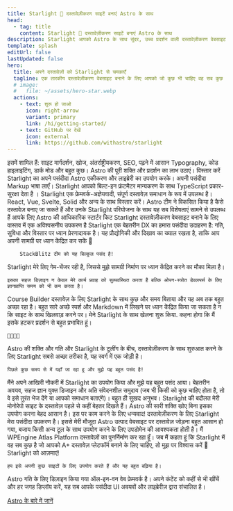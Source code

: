 ```yaml
---
title: Starlight 🌟 दस्तावेज़ीकरण साइटें बनाएं Astro के साथ
head:
  - tag: title
    content: Starlight 🌟 दस्तावेज़ीकरण साइटें बनाएं Astro के साथ
description: Starlight आपको Astro के साथ सुंदर, उच्च प्रदर्शन वाली दस्तावेज़ीकरण वेबसाइट बनाने में मदद करता है।
template: splash
editUrl: false
lastUpdated: false
hero:
  title: अपने दस्तावेज़ों को Starlight से चमकाएँ
  tagline: एक तारकीय दस्तावेज़ीकरण वेबसाइट बनाने के लिए आपको जो कुछ भी चाहिए वह सब कुछ इधर हैं। तेज़, अभिगम्य और उपयोग में आसान।
  # image:
  #   file: ~/assets/hero-star.webp
  actions:
    - text: शुरू हो जाओ
      icon: right-arrow
      variant: primary
      link: /hi/getting-started/
    - text: GitHub पर देखें
      icon: external
      link: https://github.com/withastro/starlight
---
```



<CardGrid stagger>
	<Card title="दस्तावेज़ीकरण जो आनंदित करता है" icon="open-book">
		इसमें शामिल हैं: साइट मार्गदर्शन, खोज, अंतर्राष्ट्रीयकरण, SEO, पढ़ने में
		आसान Typography, कोड हाइलाइटिंग, डार्क मोड और बहुत कुछ।
	</Card>
	<Card title="Astro द्वारा संचालित" icon="rocket">
		Astro की पूरी शक्ति और प्रदर्शन का लाभ उठाएं। विस्तार करें Starlight का अपने
		पसंदीदा Astro एकीकरण और लाइब्रेरी का उपयोग करके।
	</Card>
	<Card title="Markdown, Markdoc, और MDX" icon="document">
		अपनी पसंदीदा Markup भाषा लाएँ। Starlight आपको बिल्ट-इन फ्रंटमैटर मान्यकरण के
		साथ TypeScript प्रकार-सुरक्षा देता है ।
	</Card>
	<Card title="अपने स्वयं के UI अवयवों लाएँ" icon="puzzle">
		Starlight एक फ्रेमवर्क-अज्ञेयवादी, संपूर्ण दस्तावेज़ समाधान के रूप में
		उपलब्ध है। React, Vue, Svelte, Solid और अन्य के साथ विस्तार करें।
	</Card>
</CardGrid>

<TestimonialGrid title="जानिए लोग क्या कह रहे हैं">
  <Testimonial
    name="Rachel"
    handle="rachelnabors"
    cite="https://twitter.com/astrodotbuild/status/1724934718745915558"
  >
		Astro टीम ने विकसित किया है कैसे दस्तावेज़ बनाए जा सकते हैं और उनके Starlight परियोजना के साथ यह सब विशेषताएं सामने से उपलब्ध हैं आपके लिए
  </Testimonial>
  <Testimonial
    name="Flavio"
    handle="flaviocopes"
    cite="https://twitter.com/flaviocopes/status/1738237658717905108"
  >
		Astro की आधिकारिक स्टार्टर किट Starlight दस्तावेज़ीकरण वेबसाइट बनाने के लिए वास्तव में एक अविश्वसनीय उपकरण है
  </Testimonial>
  <Testimonial
    name="Tomek"
    handle="sulco"
    cite="https://twitter.com/sulco/status/1735610348730802342"
  >
		Starlight एक बेहतरीन DX का हमारा पसंदीदा उदाहरण है: गति, सुविधा और विस्तार पर ध्यान प्रेरणादायक है। यह प्रौद्योगिकी और दिखाव का ख्याल रखता है, ताकि आप अपनी सामग्री पर ध्यान केंद्रित कर सकें 👏
     
		StackBlitz टीम को यह बिल्कुल पसंद है!
  </Testimonial>
  <Testimonial
    name="Roberto"
    handle="RmeetsH"
    cite="https://twitter.com/RmeetsH/status/1735783992018760090"
  >
		Starlight मेरे लिए गेम-चेंजर रही है, जिससे मुझे सामग्री निर्माण पर ध्यान केंद्रित करने का मौका मिला है।

    इसका सहज डिज़ाइन न केवल मेरे कार्य प्रवाह को सुव्यवस्थित करता है बल्कि ओपन-स्त्रोत डेवलपर्स के लिए ज्ञानप्राप्ति समय को भी कम करता है।

  </Testimonial>
  <Testimonial
    name="Joel"
    handle="jhooks"
    cite="https://twitter.com/jhooks/status/1727405160547418405"
  >
		Course Builder दस्तावेज़ के लिए Starlight के साथ कुछ और समय बिताया और यह अब तक बहुत अच्छा रहा है। बहुत सारे अच्छे स्पर्श और Markdown में लिखने पर ध्यान केंद्रित किया जा सकता है न कि साइट के साथ खिलवाड़ करने पर।
  </Testimonial>
  <Testimonial
    name="Rick"
    handle="rick_viscomi"
    cite="https://twitter.com/rick_viscomi/status/1665867447910510593"
  >
		मेने Starlight के साथ खेलना शुरू किया. कहना होगा कि मैं इसके हटकर प्रदर्शन से बहुत प्रभावित हूं।

    💯💯💯💯

  </Testimonial>
  <Testimonial
    name="Nicolas"
    handle="beaussan"
    cite="https://twitter.com/beaussan/status/1735625189583466893"
  >
		Astro की शक्ति और गति और Starlight के टूलींग के बीच, दस्तावेज़ीकरण के साथ शुरुआत करने के लिए Starlight सबसे अच्छा तरीका है, यह स्वर्ग में एक जोड़ी है।

    पिछले कुछ समय से में यहाँ जा रहा हु और मुझे यह बहुत पसंद है!

  </Testimonial>
  <Testimonial
    name="Sylwia"
    handle="SylwiaVargas"
    cite="https://x.com/SylwiaVargas/status/1726556825741578286"
  >
		मैंने अपने आखिरी नौकरी में Starlight का उपयोग किया और मुझे यह बहुत पसंद आया। बेहतरीन अवयव, सहज ज्ञान युक्त डिजाइन और अति संवेदनशील समुदाय (जब भी किसी को कुछ चाहिए होता है, तो वे इसे तुरंत भेज देंगे या आपको समाधान बताएंगे)। बहुत ही सुखद अनुभव।
  </Testimonial>
  <Testimonial
    name="Lou Cyx"
    handle="loucyx"
    cite="https://elk.zone/m.webtoo.ls/@loucyx@mastodon.social/111587380021362284"
  >
		Starlight की बदौलत मेरी मोनोरेपो साइट के दस्तावेज़ पहले से कहीं बेहतर दिखते हैं। Astro की सारी शक्ति खोए बिना इसका उपयोग करना बेहद आसान है। इस पर काम करने के लिए धन्यवाद!
  </Testimonial>
  <Testimonial
    name="BowTiedWebReaper"
    handle="BowTiedWebReapr"
    cite="https://twitter.com/BowTiedWebReapr/status/1735633399501697517"
  >
		दस्तावेज़ीकरण के लिए Starlight मेरा पसंदीदा उपकरण है। इससे मेरी मौजूदा Astro उत्पाद वेबसाइट पर दस्तावेज़ जोड़ना बहुत आसान हो गया, बजाय किसी अन्य टूल के साथ उपयोग करने के लिए उपडोमेन की आवश्यकता होती है।
  </Testimonial>
  <Testimonial
    name="Jeff"
    handle="J_Everhart383"
    cite="https://twitter.com/J_Everhart383/status/1691900590048292908"
  >
		मैं WPEngine Atlas Platform दस्तावेज़ों का पुनर्निर्माण कर रहा हूँ। जब मैं कहता हूं कि Starlight में वह सब कुछ है जो आपको A+ दस्तावेज़ प्लेटफॉर्म बनाने के लिए चाहिए, तो मुझ पर विश्वास करें&nbsp;🙌
  </Testimonial>
  <Testimonial
    name="Chloe"
    handle="solelychloe"
    cite="https://twitter.com/solelychloe/status/1695115277602628082"
  >
		Starlight को आज़माएं!

    हम इसे अपनी कुछ साइटों के लिए उपयोग करते हैं और यह बहुत बढ़िया है।

  </Testimonial>
</TestimonialGrid>

<AboutAstro title="आप तक लाने वाले हैं">
Astro गति के लिए डिज़ाइन किया गया ऑल-इन-वन वेब फ्रेमवर्क है।
अपने कंटेंट को कहीं से भी खींचें और हर जगह डिप्लॉय करें, यह सब आपके पसंदीदा UI अवयवों और लाइब्रेरीज़ द्वारा संचालित है।

[Astro के बारे में जानें](https://astro.build/)

</AboutAstro>
